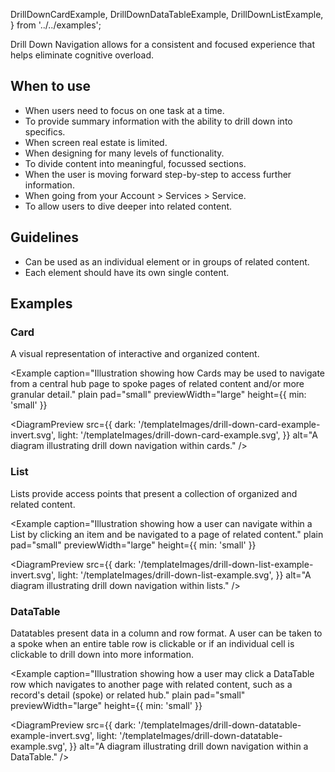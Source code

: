   DrillDownCardExample,
  DrillDownDataTableExample,
  DrillDownListExample,
} from '../../examples';

Drill Down Navigation allows for a consistent
and focused experience that helps eliminate cognitive overload.

## When to use

- When users need to focus on one task at a time.
- To provide summary information with the ability to drill down into specifics.
- When screen real estate is limited.
- When designing for many levels of functionality.
- To divide content into meaningful, focussed sections.
- When the user is moving forward step-by-step to access further information.
- When going from your Account > Services > Service.
- To allow users to dive deeper into related content.

## Guidelines

- Can be used as an individual element or in groups of related content.
- Each element should have its own single content.

## Examples

### Card

A visual representation of interactive and organized content.

<Example
  caption="Illustration showing how Cards may be used to navigate from a central hub page to spoke pages of related content and/or more granular detail."
  plain
  pad="small"
  previewWidth="large"
  height={{ min: 'small' }}
>
  <DiagramPreview
    src={{
      dark: '/templateImages/drill-down-card-example-invert.svg',
      light: '/templateImages/drill-down-card-example.svg',
    }}
    alt="A diagram illustrating drill down navigation within cards."
  />
</Example>

<Example plain>
  <DrillDownCardExample />
</Example>

### List

Lists provide access points that present a collection of organized and related content.

<Example
  caption="Illustration showing how a user can navigate within a List by clicking an item and be navigated to a page of related content."
  plain
  pad="small"
  previewWidth="large"
  height={{ min: 'small' }}
>
  <DiagramPreview
    src={{
      dark: '/templateImages/drill-down-list-example-invert.svg',
      light: '/templateImages/drill-down-list-example.svg',
    }}
    alt="A diagram illustrating drill down navigation within lists."
  />
</Example>

<Example plain>
  <DrillDownListExample />
</Example>

### DataTable

Datatables present data in a column and row format. A user can be taken to a spoke when an entire table row is clickable or if an individual cell is clickable to drill down into more information.

<Example
  caption="Illustration showing how a user may click a DataTable row which navigates to another page with related content, such as a record's detail (spoke) or related hub."
  plain
  pad="small"
  previewWidth="large"
  height={{ min: 'small' }}
>
  <DiagramPreview
    src={{
      dark: '/templateImages/drill-down-datatable-example-invert.svg',
      light: '/templateImages/drill-down-datatable-example.svg',
    }}
    alt="A diagram illustrating drill down navigation within a DataTable."
  />
</Example>

<Example plain>
  <DrillDownDataTableExample />
</Example>
